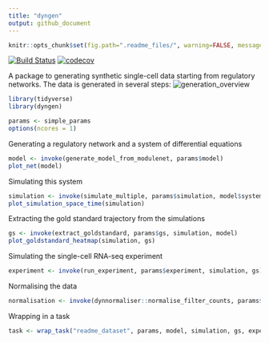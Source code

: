 ```yaml
---
title: "dyngen"
output: github_document
---
```


```r
knitr::opts_chunk$set(fig.path=".readme_files/", warning=FALSE, message=FALSE, error=FALSE, echo = TRUE)
```

[![Build Status](https://travis-ci.com/Zouter/dyngen.svg?token=pzNqJjk3yapU1Hk7sDg8&branch=master)](https://travis-ci.com/Zouter/dyngen) [![codecov](https://codecov.io/gh/Zouter/dyngen/branch/master/graph/badge.svg?token=IGVryyPFpI)](https://codecov.io/gh/Zouter/dyngen)

A package to generating synthetic single-cell data starting from regulatory networks. The data is generated in several steps:
![generation_overview](.readme_files/generation_overview_v1.svg)

```r
library(tidyverse)
library(dyngen)

params <- simple_params
options(ncores = 1)
```

Generating a regulatory network and a system of differential equations
```r
model <- invoke(generate_model_from_modulenet, params$model)
plot_net(model)
```

Simulating this system 
```r
simulation <- invoke(simulate_multiple, params$simulation, model$system)
plot_simulation_space_time(simulation)
```

Extracting the gold standard trajectory from the simulations
```r
gs <- invoke(extract_goldstandard, params$gs, simulation, model)
plot_goldstandard_heatmap(simulation, gs)
```

Simulating the single-cell RNA-seq experiment
```r
experiment <- invoke(run_experiment, params$experiment, simulation, gs)
```

Normalising the data
```r
normalisation <- invoke(dynnormaliser::normalise_filter_counts, params$normalisation, experiment$counts)
```

Wrapping in a task
```r
task <- wrap_task("readme_dataset", params, model, simulation, gs, experiment, normalisation)
```